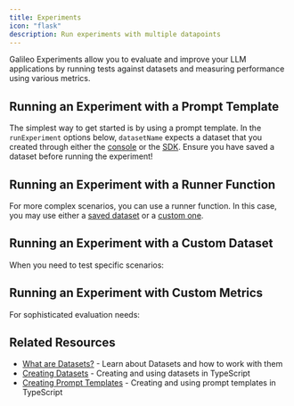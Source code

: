 ```yaml
---
title: Experiments
icon: "flask"
description: Run experiments with multiple datapoints
---
```



Galileo Experiments allow you to evaluate and improve your LLM applications by running tests against datasets and measuring performance using various metrics.


## Running an Experiment with a Prompt Template

The simplest way to get started is by using a prompt template. In the `runExperiment` options below, `datasetName` expects a dataset that you created through either the [console](https://app.galileo.ai/datasets) or the [SDK](./datasets#creating-and-using-datasets). Ensure you have saved a dataset before running the experiment!

<CodeGroup>
  <SnippetPromptTemplate />
</CodeGroup>

## Running an Experiment with a Runner Function

For more complex scenarios, you can use a runner function. In this case, you may use either a [saved dataset](./datasets#creating-and-using-datasets) or a [custom one](#running-an-experiment-with-a-custom-dataset).

<CodeGroup>
  <SnippetRunnerFunction />
</CodeGroup>

## Running an Experiment with a Custom Dataset

When you need to test specific scenarios:

<CodeGroup>
  <SnippetCustomDataset />
</CodeGroup>

## Running an Experiment with Custom Metrics

For sophisticated evaluation needs:

<CodeGroup>
  <SnippetCustomMetrics />
</CodeGroup>

## Related Resources

- [What are Datasets?](/concepts/experiments/datasets) - Learn about Datasets and how to work with them
- [Creating Datasets](/sdk-api/typescript/datasets) - Creating and using datasets in TypeScript
- [Creating Prompt Templates](/sdk-api/typescript/reference#prompts) - Creating and using prompt templates in TypeScript